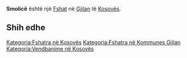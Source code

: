 {{Fshat në Kosovës
 | Emri                = Smolicë
| sqi_N_name = Smolicë
| sqi_N_FULL_NAME_RO = Smolicë
| sqi_N_FULL_NAME_ND_RO = Smolice
| sqi_N_SORT_NAME_RG = SMOLICE
| sqi_N_FULL_NAME_RG = Smolicë
| sqi_N_FULL_NAME_ND_RG = Smolice
| srp_N_name = Smonica
| srp_N_FULL_NAME_RO = Smonica
| srp_N_FULL_NAME_ND_RO = Smonica
| srp_N_SORT_NAME_RG = SMONICA
| srp_N_FULL_NAME_RG = Smonica
| srp_N_FULL_NAME_ND_RG = Smonica
| srp_NS_name = Смоница
| srp_NS_FULL_NAME_RO = Смоница
| srp_NS_FULL_NAME_ND_RO = Смоница
| srp_NS_SORT_NAME_RG = СМОНИЦА
| srp_NS_FULL_NAME_RG = Смоница
| srp_NS_FULL_NAME_ND_RG = Смоница
| std_V_name = Smoljica
| std_V_FULL_NAME_RO = Smoljica Smonici
| std_V_FULL_NAME_ND_RO = Smoljica Smonici
| std_V_SORT_NAME_RG = SMOLJICA SMONICI
| std_V_FULL_NAME_RG = Smoljica Smonici
| std_V_FULL_NAME_ND_RG = Smoljica Smonici

 | Emri (Rasa dhanore) = 
 | Figura              = 
 | Shteti              = Kosovo
 | Komuna              = Gjilan
 | Kodi postar         = 
 | Sipërfaqja          = 

 | Popullsia           = 

 | Regj. i popullsisë  = 
 | Dend. e popullsisë  = 
 | Faqja zyrtare       = 
 <!--- Koordinatat ----> 
 | Gjerësia            = 42.397778
 | Gjatësia            = 20.3125
 | Lartësia            = 
}}
'''Smolicë''' është një [[Fshat]] në [[Gjilan]] të [[Kosovës]].

<!-- == Gjeografia == -->
<!-- == Historia == -->
<!-- == Demografia == -->
== Shih edhe ==
{{Komuna Gjilan}}
{{Kosovo-Administrata-Cung}}

[[Kategoria:Fshatra në Kosovës]]
[[Kategoria:Fshatra në Kommunes Gjilan]]
[[Kategoria:Vendbanime në Kosovës]]
